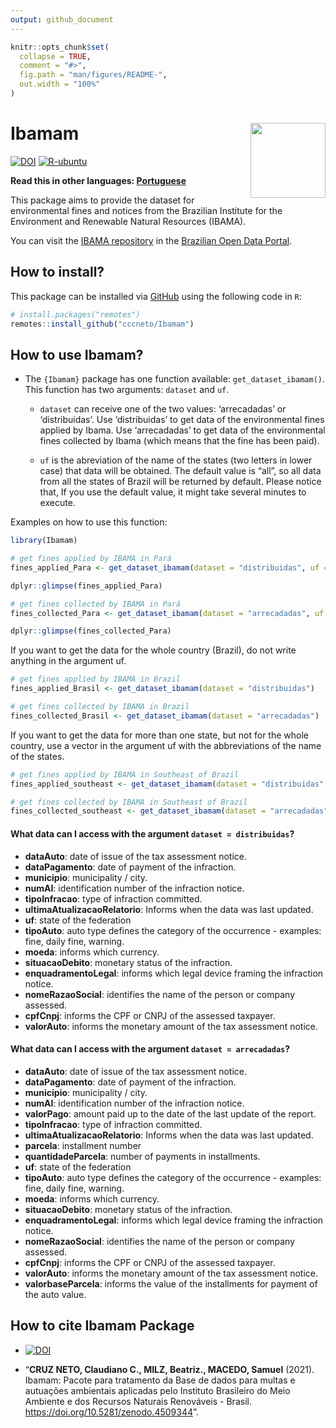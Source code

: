 ```yaml
---
output: github_document
---
```


<!-- README.md is generated from README.Rmd. Please edit that file -->

```r
knitr::opts_chunk$set(
  collapse = TRUE,
  comment = "#>",
  fig.path = "man/figures/README-",
  out.width = "100%"
)
```

# Ibamam <img src="man/figures/hexlogo.png" align="right" width = "120px"/>

<!-- badges: start -->
[![DOI](https://zenodo.org/badge/DOI/10.5281/zenodo.4509344.svg)](https://doi.org/10.5281/zenodo.4509344)
[![R-ubuntu](https://github.com/cccneto/Ibamam/actions/workflows/R-CMD-check-ubuntu.yaml/badge.svg)](https://github.com/cccneto/Ibamam/actions/workflows/R-CMD-check-ubuntu.yaml)
<!-- badges: end -->

**Read this in other languages: [Portuguese](https://cccneto.github.io/Ibamam/articles/README.port.html)**    

This package aims to provide the dataset for environmental fines and notices from the Brazilian Institute for the Environment and Renewable Natural Resources (IBAMA).

You can visit the [IBAMA repository](https://dados.gov.br/organization/instituto-brasileiro-do-meio-ambiente-e-dos-recursos-naturais-renovaveis-ibama) in the [Brazilian Open Data Portal](https://dados.gov.br/).


## How to install? 

This package can be installed via [GitHub](https://github.com/) using the following code in `R`:

``` r
# install.packages("remotes")
remotes::install_github("cccneto/Ibamam")
```

## How to use **Ibamam**?

- The `{Ibamam}` package has one function available: `get_dataset_ibamam()`.
This function has two arguments: `dataset` and `uf`.

  - `dataset` can receive one of the two values: 'arrecadadas' or 'distribuidas'. Use 'distribuidas' to get data of the environmental fines applied by Ibama. Use 'arrecadadas' to get data of the environmental fines collected by Ibama (which means that the fine has been paid).
  
  - `uf` is the abreviation of the name of the states (two letters in lower case) that data will be obtained. The default value is "all", so all data from all the states of Brazil will be returned by default. Please notice that, If you use the default value, it might take several minutes to execute.


Examples on how to use this function:

```r
library(Ibamam)

# get fines applied by IBAMA in Pará
fines_applied_Para <- get_dataset_ibamam(dataset = "distribuidas", uf = "PA")

dplyr::glimpse(fines_applied_Para)

# get fines collected by IBAMA in Pará
fines_collected_Para <- get_dataset_ibamam(dataset = "arrecadadas", uf = "PA")

dplyr::glimpse(fines_collected_Para)
```

If you want to get the data for the whole country (Brazil), do not write anything in the argument uf.

```r
# get fines applied by IBAMA in Brazil
fines_applied_Brasil <- get_dataset_ibamam(dataset = "distribuidas")

# get fines collected by IBAMA in Brazil
fines_collected_Brasil <- get_dataset_ibamam(dataset = "arrecadadas")
```


If you want to get the data for more than one state, but not for the whole country, use a vector in the argument uf with the abbreviations of the name of the states.

```r
# get fines applied by IBAMA in Southeast of Brazil
fines_applied_southeast <- get_dataset_ibamam(dataset = "distribuidas", uf = c("SP", "RJ", "ES", "MG"))

# get fines collected by IBAMA in Southeast of Brazil
fines_collected_southeast <- get_dataset_ibamam(dataset = "arrecadadas", uf = c("SP", "RJ", "ES", "MG"))
```



#### What data can I access with the argument `dataset = distribuidas`?

- **dataAuto**: date of issue of the tax assessment notice.
- **dataPagamento**: date of payment of the infraction.
- **municipio**: municipality / city.
- **numAI**: identification number of the infraction notice.
- **tipoInfracao**: type of infraction committed.
- **ultimaAtualizacaoRelatorio**: Informs when the data was last updated.
- **uf**: state of the federation
- **tipoAuto**: auto type defines the category of the occurrence - examples: fine, daily fine, warning.
-  **moeda**: informs which currency.
-  **situacaoDebito**: monetary status of the infraction.
-  **enquadramentoLegal**: informs which legal device framing the infraction notice.
-  **nomeRazaoSocial**: identifies the name of the person or company assessed.
-  **cpfCnpj**: informs the CPF or CNPJ of the assessed taxpayer.
-  **valorAuto**: informs the monetary amount of the tax assessment notice.


#### What data can I access with the argument `dataset = arrecadadas`?

- **dataAuto**: date of issue of the tax assessment notice.
- **dataPagamento**: date of payment of the infraction.
- **municipio**: municipality / city.
- **numAI**: identification number of the infraction notice.
- **valorPago**: amount paid up to the date of the last update of the report.
- **tipoInfracao**: type of infraction committed.
- **ultimaAtualizacaoRelatorio**: Informs when the data was last updated.
- **parcela**: installment number
- **quantidadeParcela**: number of payments in installments.
- **uf**: state of the federation
- **tipoAuto**: auto type defines the category of the occurrence - examples: fine, daily fine, warning.
- **moeda**: informs which currency.
- **situacaoDebito**: monetary status of the infraction.
- **enquadramentoLegal**: informs which legal device framing the infraction notice.
- **nomeRazaoSocial**: identifies the name of the person or company assessed.
- **cpfCnpj**: informs the CPF or CNPJ of the assessed taxpayer.
- **valorAuto**: informs the monetary amount of the tax assessment notice.
- **valorbaseParcela**: informs the value of the installments for payment of the auto value.


## How to cite Ibamam Package

* [![DOI](<https://zenodo.org/badge/DOI/10.5281/zenodo.4509344.svg>)](<https://doi.org/10.5281/zenodo.4509344>)

* "**CRUZ NETO, Claudiano C., MILZ, Beatriz., MACEDO, Samuel** (2021). Ibamam: Pacote para tratamento da Base de dados para multas e autuações ambientais aplicadas pelo Instituto Brasileiro do Meio Ambiente e dos Recursos Naturais Renováveis - Brasil. <https://doi.org/10.5281/zenodo.4509344>".
